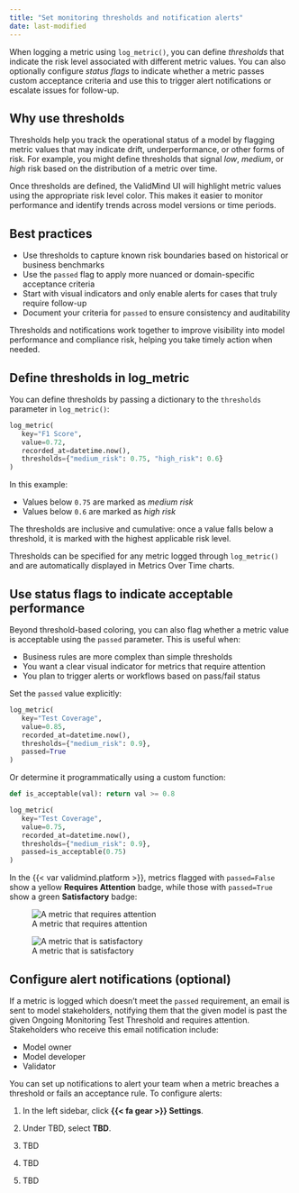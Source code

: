 ```yaml
---
title: "Set monitoring thresholds and notification alerts"
date: last-modified
---
```


When logging a metric using `log_metric()`, you can define *thresholds* that indicate the risk level associated with different metric values. You can also optionally configure *status flags* to indicate whether a metric passes custom acceptance criteria and use this to trigger alert notifications or escalate issues for follow-up.

## Why use thresholds

Thresholds help you track the operational status of a model by flagging metric values that may indicate drift, underperformance, or other forms of risk. For example, you might define thresholds that signal *low*, *medium*, or *high* risk based on the distribution of a metric over time.

Once thresholds are defined, the ValidMind UI will highlight metric values using the appropriate risk level color. This makes it easier to monitor performance and identify trends across model versions or time periods.

## Best practices

- Use thresholds to capture known risk boundaries based on historical or business benchmarks
- Use the `passed` flag to apply more nuanced or domain-specific acceptance criteria
- Start with visual indicators and only enable alerts for cases that truly require follow-up
- Document your criteria for `passed` to ensure consistency and auditability

Thresholds and notifications work together to improve visibility into model performance and compliance risk, helping you take timely action when needed.

## Define thresholds in log_metric

You can define thresholds by passing a dictionary to the `thresholds` parameter in `log_metric()`:

```python
log_metric(
   key="F1 Score",
   value=0.72,
   recorded_at=datetime.now(),
   thresholds={"medium_risk": 0.75, "high_risk": 0.6}
)
```

In this example:

- Values below `0.75` are marked as *medium risk*
- Values below `0.6` are marked as *high risk*

The thresholds are inclusive and cumulative: once a value falls below a threshold, it is marked with the highest applicable risk level.

Thresholds can be specified for any metric logged through `log_metric()` and are automatically displayed in Metrics Over Time charts.

## Use status flags to indicate acceptable performance

Beyond threshold-based coloring, you can also flag whether a metric value is acceptable using the `passed` parameter. This is useful when:

- Business rules are more complex than simple thresholds
- You want a clear visual indicator for metrics that require attention
- You plan to trigger alerts or workflows based on pass/fail status

Set the `passed` value explicitly:

```python
log_metric(
   key="Test Coverage",
   value=0.85,
   recorded_at=datetime.now(),
   thresholds={"medium_risk": 0.9},
   passed=True
)
```

Or determine it programmatically using a custom function:

```python
def is_acceptable(val): return val >= 0.8

log_metric(
   key="Test Coverage",
   value=0.75,
   recorded_at=datetime.now(),
   thresholds={"medium_risk": 0.9},
   passed=is_acceptable(0.75)
)
```

In the {{< var validmind.platform >}}, metrics flagged with `passed=False` show a yellow **Requires Attention** badge, while those with `passed=True` show a green **Satisfactory** badge:

:::: {.flex .flex-wrap .justify-around .w-100}

::: {.w-50-ns .pa2}
![A metric that requires attention](/guide/monitoring/monitoring-threshold-requires-attention.png)
:::

::: {.w-50-ns .pa2}
![A metric that is satisfactory](/guide/monitoring/monitoring-threshold-satisfactory.png)
:::
 
::::

## Configure alert notifications (optional)

If a metric is logged which doesn't meet the `passed` requirement, an email is sent to model stakeholders, notifying them that the given model is past the given Ongoing Monitoring Test Threshold and requires attention. Stakeholders who receive this email notification include:

- Model owner
- Model developer
- Validator

You can set up notifications to alert your team when a metric breaches a threshold or fails an acceptance rule. To configure alerts:

1. In the left sidebar, click **{{< fa gear >}} Settings**.

2. Under TBD, select **TBD**.
3. TBD
4. TBD
5. TBD

